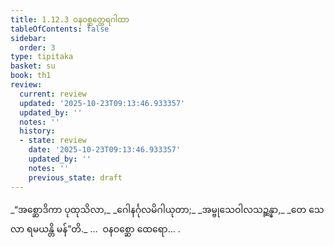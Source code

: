 ```yaml
---
title: 1.12.3 ဝနဝစ္ဆတ္ထေရဂါထာ
tableOfContents: false
sidebar:
  order: 3
type: tipitaka
basket: su
book: th1
review:
  current: review
  updated: '2025-10-23T09:13:46.933357'
  updated_by: ''
  notes: ''
  history:
  - state: review
    date: '2025-10-23T09:13:46.933357'
    updated_by: ''
    notes: ''
    previous_state: draft
---
```



<ReviewStatus review={frontmatter.review} showDetails={true} />

<HypothesisAnnotation frontmatter={frontmatter} />

<DynamicBreadcrumb />

<Division number="113" book="th1" e="ch" v="19" p="244">

<Paragraph number="253" type="verses" book="th1">
_“အစ္ဆောဒိကာ ပုထုသိလာ,_  
_ဂေါနင်္ဂုလမိဂါယုတာ;_  
_အမ္ဗုသေဝါလသဉ္ဆန္နာ,_  
_တေ သေလာ ရမယန္တိ မန်”တိ._  


</Paragraph>
</Division>

<Paragraph number="254" type="center" book="th1">
…  ဝနဝစ္ဆော ထေရော… .
</Paragraph>